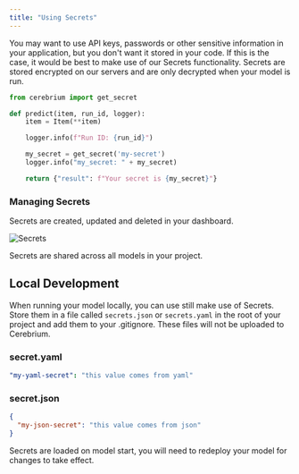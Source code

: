 ```yaml
---
title: "Using Secrets"
---
```


You may want to use API keys, passwords or other sensitive information in your application,
but you don't want it stored in your code.
If this is the case, it would be best to make use of our Secrets functionality.
Secrets are stored encrypted on our servers and are only decrypted when your model is run.

```python
from cerebrium import get_secret

def predict(item, run_id, logger):
    item = Item(**item)

    logger.info(f"Run ID: {run_id}")

    my_secret = get_secret('my-secret')
    logger.info("my_secret: " + my_secret)

    return {"result": f"Your secret is {my_secret}"}
```

### Managing Secrets

Secrets are created, updated and deleted in your dashboard.

![Secrets](/images/secrets_dashboard.png)


<Note>
    Secrets are shared across all models in your project.
</Note>


## Local Development

When running your model locally, you can use still make use of Secrets.
Store them in a file called `secrets.json` or `secrets.yaml` in the root of your project and add them to your .gitignore.
These files will not be uploaded to Cerebrium.

### secret.yaml

```yaml
"my-yaml-secret": "this value comes from yaml"
```

### secret.json

```json
{
  "my-json-secret": "this value comes from json"
}
```

<Note>
    Secrets are loaded on model start, you will need to redeploy your model for changes to take effect.
</Note>
